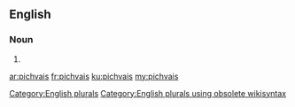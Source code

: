 ==English==

===Noun===
{{head|en}}

# {{plural of|pichvai}}

[[Category:English plurals]][[Category:English plurals using obsolete wikisyntax]]

[[ar:pichvais]]
[[fr:pichvais]]
[[ku:pichvais]]
[[my:pichvais]]
